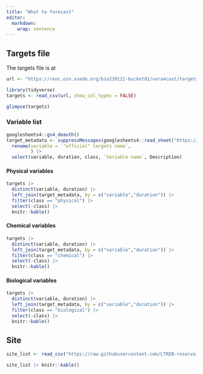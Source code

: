```yaml
---
title: "What to forecast"
editor: 
  markdown: 
    wrap: sentence
---
```


## Targets file

The targets file is at 

```r
url <- "https://renc.osn.xsede.org/bio230121-bucket01/vera4cast/targets/duration=P1D/P1D-targets.csv.gz"
```

```r
library(tidyverse)
targets <- read_csv(url, show_col_types = FALSE)
```

```r
glimpse(targets)
```

### Variable list 

```r
googlesheets4::gs4_deauth()
target_metadata <- suppressMessages(googlesheets4::read_sheet("https://docs.google.com/spreadsheets/d/1fOWo6zlcWA8F6PmRS9AD6n1pf-dTWSsmGKNpaX3yHNE/edit?usp=sharing")) |> 
  rename(variable = `"official" targets name`,
         ) |> 
  select(variable, duration, class, `Variable name`, Description)
```


#### Physical variables

```r
targets |> 
  distinct(variable, duration) |> 
  left_join(target_metadata, by = c("variable","duration")) |> 
  filter(class == "physical") |> 
  select(-class) |> 
  knitr::kable()
```
#### Chemical variables

```r
targets |> 
  distinct(variable, duration) |> 
  left_join(target_metadata, by = c("variable","duration")) |> 
  filter(class == "chemical") |> 
  select(-class) |> 
  knitr::kable()
```

#### Biological variables

```r
targets |> 
  distinct(variable, duration) |> 
  left_join(target_metadata, by = c("variable","duration")) |> 
  filter(class == "biological") |> 
  select(-class) |> 
  knitr::kable()
```

## Site
```r
site_list <- read_csv("https://raw.githubusercontent.com/LTREB-reservoirs/vera4cast/main/vera4cast_field_site_metadata.csv", show_col_types = FALSE)
```

```r
site_list |> knitr::kable()
```
